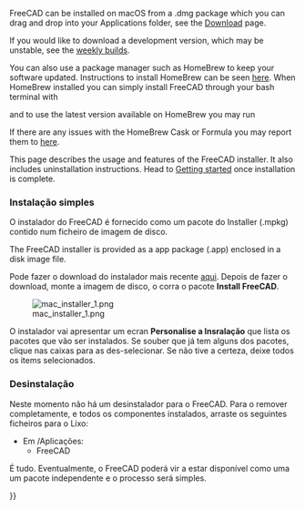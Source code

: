 <languages/>

{{Docnav
|[[Installing_on_Linux|Installing on Linux]]
|[[Installing_additional_components|Installing additional components]]
}}

FreeCAD can be installed on macOS from a .dmg package which you can drag and drop into your Applications folder, see the [[Download|Download]] page.

If you would like to download a development version, which may be unstable, see the [https://github.com/FreeCAD/FreeCAD/releases weekly builds].

You can also use a package manager such as HomeBrew to keep your software updated. Instructions to install HomeBrew can be seen [https://brew.sh/ here]. When HomeBrew installed you can simply install FreeCAD through your bash terminal with 

{{Code|code=
brew install --cask freecad
}}

and to use  the latest version available on HomeBrew you may run

{{Code|code=
brew install freecad
}}

If there are any issues with the HomeBrew Cask or Formula you may report them to [https://github.com/FreeCAD/homebrew-freecad here]. 

This page describes the usage and features of the FreeCAD installer. It also includes uninstallation instructions. Head to [[Getting_started|Getting started]] once installation is complete.

<span id="Simple_installation"></span>
=== Instalação simples ===
O instalador do FreeCAD é fornecido como um pacote do Installer (.mpkg) contido num ficheiro de imagem de disco.

The FreeCAD installer is provided as a app package (.app) enclosed in a disk image file.

Pode fazer o download do instalador mais recente [[Download/pt|aqui]]. Depois de fazer o download, monte a imagem de disco, o corra o pacote '''Install FreeCAD'''.

[[File:mac_installer_1.png]]

<div class="mw-translate-fuzzy">
O instalador vai apresentar um ecran '''Personalise a Insralação''' que lista os pacotes que vão ser instalados. Se souber que já tem alguns dos pacotes, clique nas caixas para as des-selecionar. Se não tive a certeza, deixe todos os items selecionados.
</div>

<span id="Uninstallation"></span>
=== Desinstalação ===

Neste momento não há um desinstalador para o FreeCAD. Para o remover completamente, e todos os componentes instalados, arraste os seguintes ficheiros para o Lixo:

<div class="mw-translate-fuzzy">
*Em /Aplicações:
**FreeCAD
</div>

<div class="mw-translate-fuzzy">
É tudo. Eventualmente, o FreeCAD poderá vir a estar disponível como uma um pacote independente e o processo será simples.
</div>


<div class="mw-translate-fuzzy">
{{docnav/pt|Install on Unix/pt|Getting started/pt}}
</div>

{{Userdocnavi{{#translation:}}}}